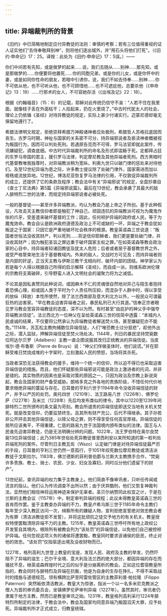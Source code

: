 ```yaml
---
---
---
```

title: 异端裁判所的背景
---




《旧约》中已简略地制定应付异教徒的法则：审慎的考察；若有三位值得重视的证人证实他们“去侍奉敬拜别神”，则将他们逐出城外，并“用石头将他们打死”。（《旧约·申命记》17：25。译按：此处为《旧约·申命记》17：5误。）——

你们中间若有先知，或是做梦的起来……说，我们去随从……别神……那先知，或是那做梦的……你便要将他置死……你的同胞兄弟，或是你的儿女，或是你怀中的妻，或是如同你性命的朋友，若暗中引诱你，说，我们不如去侍奉……别神……你不可依从他，也不可听从他，也不可顾惜他……也不可遮庇他，总要杀他（《申命记》13：19）……行邪术的女人，不可容她存活（《出埃及记》22：18）。



根据《约翰福音》（15：6）的记载，耶稣对此传统仍信守不渝：“人若不住在我里面，就像枝子丢在外面枯干；人拾起来，扔在火里烧了。”中古时代犹太人的社会，理论上仍依循《圣经》对待异教徒的规定，实际上甚少付诸实行。迈蒙尼德却毫无保留地遵行了。

希腊法律明文规定，拒绝崇拜希腊万神殿诸神者应处极刑，希腊哲人苏格拉底因而丧生。古罗马时期，神祉与国家的关系密不可分，持异端邪说者及亵渎神者概被视为叛国行为，因而可以判处死刑。若遇原告觅而不可得，罗马法官即就此案件，传讯嫌疑犯，调查底细。中古时代异端裁判所的命名及形式即滥觞于死。定都拜占廷的东罗马帝国的君主，援引罗马法律，判定摩尼教及其他异端者死刑。西方黑暗时代基督教唯我独尊时，对异端教派稍为宽纵，利奥九世只以破门律的惩处来对待他们。及至12世纪异端为患之际，许多教士提议除了处破门律外，国家需进而加以桎梏或流放异地。12世纪，博洛尼亚恢复罗马法律的引用，不仅敦促异端裁判所的成立，还提供了它的条款及程序；教会法中有关“异端邪说”的规定，全盘抄袭自《查士丁尼法典》第5篇《异端邪说篇》。最后在13世纪，教会承袭了其最大的敌人腓特烈二世的法律，而规定持异端邪说者必被处死。

一般的基督徒——甚至许多异端教派，均认为教会乃是上帝之子所创。基于此种假设，凡攻击天主教信仰者即是触犯了神自己，顽固违抗的异端教派可视为为魔鬼作伥的爪牙，受差遣来破坏基督的工作；因此，任何袒护异端的政府或人民，等于为魔鬼效命。教会自认是欧洲政府道德及政治上不可或缺的一环，异端之于教会犹如叛逆之于国家：只因它是严重地破坏社会秩序的根源。教皇英诺森三世说道：“叛国者世俗法没收其财产，判以死刑……背逆信仰耶稣者，我们更是要处破门律，并没收其财产；因为触犯圣旨之罪远重于破坏国家主权之罪。”在如英诺森等教会政治家的心目中，持异端者较诸回教徒及犹太人危险；后者或者居于基督教世界之外，或受严格管束地生活于基督教域内。外来的敌人，交战时方可见及；而持异端者则是内部的奸逆，正当天主教与伊斯兰教干戈相向时，破坏内部的团结。神学家认为若是每个人得以根据自己所得的启示解释《圣经》，而自成一派，则维系欧洲伦理的宗教将支离破碎，引导野蛮人进入文明社会的凝聚力将为之减低。

不论其是因私衷赞同此种说词，或因麻木不仁的灵魂很自然地对异己与陌生者抱持着恐惧心理，抑或因人类于平时为个人责任所压抑，而混杂于人群中时，得以享受的放纵（释放）本性所使然，除了法兰西南部及意大利北方以外，一般民众可谓最狂热的迫害家。“早在教会迫害异端者之前，暴民私刑已大行其道。”信奉正宗者眼见罗马教会宽容异端教徒的态度，深不以为然。有时甚至“由庇护的神父手中强夺异端教派信徒”。法兰西北方一位神父在呈给英诺森三世的信简中透露：“本城内人民虔诚的结果，不仅要将公然承认为异端教徒者解送焚火场，甚至嫌疑犯亦不能免。”1114年，苏瓦松主教拘捕数位异端信徒，人们“唯恐教士过分慈悲”，趁他外出之际，潜入监狱，押解异端信徒至焚火场处决。1144年，列日的暴民坚持焚毙数位阿达尔贝罗（Adalbero）主教一直企图说服其改归正统教派的异端信徒。当皮埃尔·德·布鲁斯（Pierre de Bruys）说：“神父们佯做圣体时，他们说谎。”并在耶稣受难日焚烧成堆的十字架时，立刻激起人民的愤怒，当场将其杀死。

当政者深恐无法获得教会的援手，维持一个统一的信仰，所以迫不得已也采取迫害异端信徒的措施。而且，他们怀疑那些异端邪说可能是政治上激进者的托词，并非是错的。其实物质的因素也是采取对策的原因之一，只因为政治及宗教上新说突起，教会及国家的财产备受威胁。朗格多克之外各地的贵族阶级，不惜任何代价地要求根绝异端的蔓延与存在。日耳曼的亨利六世于1194年命令没收异端信徒的财产，并予以严厉的处罚。奥托四世（1210年）、法王路易八世（1226年）、佛罗伦萨（1227年）及米兰（1228年）先后均发布类似的律令。其中以1220至1239年间腓特烈二世所颁布的条文最为苛刻。教会所谴责的异端信徒即送交当地有关机关焚死。就是改变信仰，仍要监禁终生。且其所有财产充公，后代不得继承。其子孙若非公开抨击其他异端信徒，以赎父母之罪，则不得享受任何高官厚禄。异端信徒的居所应该夷平，不得重建。仁慈的路易九世于法国境内颁布类似的法律。国王与人民谁先迫害异教徒，仍是无法明确分辨的问题。1022年，法王罗伯特在奥尔良焚毙13位异端信徒；此乃385年世俗处死异教徒普里西利安以来所知道的第一桩判处异端死刑的案件。尽管列日主教瓦佐（Wazo）认定破门律是对待异端信徒最严厉的手段，日耳曼的亨利三世仍然一意孤行，于1051年绞死数位摩尼教徒或清洁派教徒于戈斯拉尔。1183年，佛兰德斯的菲利普伯爵与兰斯大主教携手合作，“焚毙许多贵族、教士、骑士、农民、少女、妇女及寡妇，同时瓜分他们遗留下的财产”。

13世纪前，查讯异端的权力集于主教身上。他们简直不像审讯者，只听任传闻或流言的指认。他们认为传讯调查不出所以然；由于厌弃酷刑，他们又恢复神裁判法，显然他们相信神将运用神迹来保护无辜者。圣贝尔纳赞同此权宜之计，于是在兰斯的主教会议（1157年）中，制定审判异端的规程；此议未得教皇英诺森三世的首肯而作罢。鉴于主教查办异端的不力，教皇卢希乌斯三世于1185年命令主教们每年至少深入教区访问一次，缉察所有的嫌疑人物，宣判拒绝宣誓绝对效忠教会者为有罪（清洁派教徒拒不发誓），并将这批顽抗之徒交予地方的有关机关。教皇授权特使罢黜清除异端不力的主教。1215年，教皇英诺森三世呼吁所有地上政权公开发誓自其境内，根除所有被教会列为“该处罚”的异端信徒，以免他们自己被控袒护异端。任何忽视这项义务的诸侯将遭罢黜，教皇同时要求该诸侯的臣民，终止对他的效忠。“该处罚”仅指驱逐出境及没收财物而已。

1227年，格列高利九世登上教皇的宝座，发现人民、政府及主教的举发，仍然吓阻不了异端的滋生；巴尔干全境、意大利及法兰西的绝大部分，都因异端的存在而骚扰不息，继英诺森辉煌时代之后的似乎是分崩离析的教会。正如这位耆宿教皇所指的，教会同时与腓特烈及异端在抗衡，他是为自身的生存在挣扎，不得不采取战时的措施与道德规范。领有横跨比萨至阿雷佐管区的主教菲利普·帕拉隆（Filippo Paternon）突然皈依清洁教派，教皇大为惊骇，指派一个以一名多米尼克教派之僧人为首的审讯委员会，坐镇佛罗伦萨审判异端（1227年）。虽然其时，审讯者仍隶属于地方主教，然而已是教皇审讯之始。1231年，教皇格列高利采行1224年腓特烈所制定的法律，于教会法中，教会及国家均同意异端乃叛国滔天大罪，应予处死。异端裁判所才正式成立，归教皇统辖。